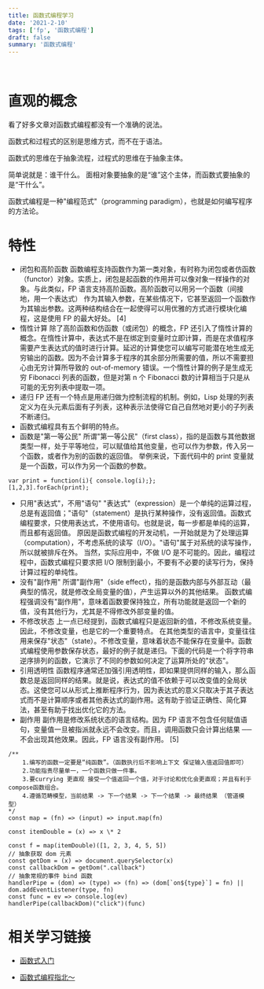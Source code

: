 ```yaml
---
title: 函数式编程学习
date: '2021-2-10'
tags: ['fp', '函数式编程']
draft: false
summary: '函数式编程'
---
```


<TOCInline toc={props.toc} exclude="Overview" asDisclosure />

<br />

# 直观的概念

看了好多文章对函数式编程都没有一个准确的说法。

函数式和过程式的区别是思维方式，而不在于语法。

函数式的思维在于抽象流程，过程式的思维在于抽象主体。

简单说就是：谁干什么。 面相对象要抽象的是“谁”这个主体，而函数式要抽象的是“干什么”。

函数式编程是一种"编程范式"（programming paradigm），也就是如何编写程序的方法论。

# 特性

- 闭包和高阶函数
  函数编程支持函数作为第一类对象，有时称为闭包或者仿函数（functor）对象。实质上，闭包是起函数的作用并可以像对象一样操作的对象。与此类似，FP 语言支持高阶函数。高阶函数可以用另一个函数（间接地，用一个表达式） 作为其输入参数，在某些情况下，它甚至返回一个函数作为其输出参数。这两种结构结合在一起使得可以用优雅的方式进行模块化编程，这是使用 FP 的最大好处。 [4]
- 惰性计算
  除了高阶函数和仿函数（或闭包）的概念，FP 还引入了惰性计算的概念。在惰性计算中，表达式不是在绑定到变量时立即计算，而是在求值程序需要产生表达式的值时进行计算。延迟的计算使您可以编写可能潜在地生成无穷输出的函数。因为不会计算多于程序的其余部分所需要的值，所以不需要担心由无穷计算所导致的 out-of-memory 错误。一个惰性计算的例子是生成无穷 Fibonacci 列表的函数，但是对第 n 个 Fibonacci 数的计算相当于只是从可能的无穷列表中提取一项。
- 递归
  FP 还有一个特点是用递归做为控制流程的机制。例如，Lisp 处理的列表定义为在头元素后面有子列表，这种表示法使得它自己自然地对更小的子列表不断递归。
- 函数式编程具有五个鲜明的特点。
- 函数是"第一等公民"
  所谓"第一等公民"（first class），指的是函数与其他数据类型一样，处于平等地位，可以赋值给其他变量，也可以作为参数，传入另一个函数，或者作为别的函数的返回值。
  举例来说，下面代码中的 print 变量就是一个函数，可以作为另一个函数的参数。

```:js
var print = function(i){ console.log(i);};
[1,2,3].forEach(print);
```

- 只用"表达式"，不用"语句"
  "表达式"（expression）是一个单纯的运算过程，总是有返回值；"语句"（statement）是执行某种操作，没有返回值。函数式编程要求，只使用表达式，不使用语句。也就是说，每一步都是单纯的运算，而且都有返回值。
  原因是函数式编程的开发动机，一开始就是为了处理运算（computation），不考虑系统的读写（I/O）。"语句"属于对系统的读写操作，所以就被排斥在外。
  当然，实际应用中，不做 I/O 是不可能的。因此，编程过程中，函数式编程只要求把 I/O 限制到最小，不要有不必要的读写行为，保持计算过程的单纯性。
- 没有"副作用"
  所谓"副作用"（side effect），指的是函数内部与外部互动（最典型的情况，就是修改全局变量的值），产生运算以外的其他结果。
  函数式编程强调没有"副作用"，意味着函数要保持独立，所有功能就是返回一个新的值，没有其他行为，尤其是不得修改外部变量的值。
- 不修改状态
  上一点已经提到，函数式编程只是返回新的值，不修改系统变量。因此，不修改变量，也是它的一个重要特点。
  在其他类型的语言中，变量往往用来保存"状态"（state）。不修改变量，意味着状态不能保存在变量中。函数式编程使用参数保存状态，最好的例子就是递归。下面的代码是一个将字符串逆序排列的函数，它演示了不同的参数如何决定了运算所处的"状态"。
- 引用透明性
  函数程序通常还加强引用透明性，即如果提供同样的输入，那么函数总是返回同样的结果。就是说，表达式的值不依赖于可以改变值的全局状态。这使您可以从形式上推断程序行为，因为表达式的意义只取决于其子表达式而不是计算顺序或者其他表达式的副作用。这有助于验证正确性、简化算法，甚至有助于找出优化它的方法。
- 副作用
  副作用是修改系统状态的语言结构。因为 FP 语言不包含任何赋值语句，变量值一旦被指派就永远不会改变。而且，调用函数只会计算出结果 ── 不会出现其他效果。因此，FP 语言没有副作用。 [5]

```js:
/**
    1.编写的函数一定要是“纯函数”。（函数执行后不影响上下文 保证输入值返回值即可）
    2.功能指责尽量单一，一个函数只做一件事。
    3.要currying 更直观 接受一个值返回一个值，对于讨论和优化会更直观；并且有利于compose函数组合。
    4.遵循范畴模型，当前结果 -> 下一个结果 -> 下一个结果 -> 最终结果 （管道模型）
*/
const map = (fn) => (input) => input.map(fn)

const itemDouble = (x) => x \* 2

const f = map(itemDouble)([1, 2, 3, 4, 5, 5])
// 抽象获取 dom 元素
const getDom = (x) => document.querySelector(x)
const callbackDom = getDom(".callback")
// 抽象常规的事件 bind 函数
handlerPipe = (dom) => (type) => (fn) => (dom[`on${type}`] = fn) || dom.addEventListener(type, fn)
const func = ev => console.log(ev)
handlerPipe(callbackDom)("click")(func)
```

# 相关学习链接

- [函数式入门](https://www.ruanyifeng.com/blog/2017/02/fp-tutorial.html '阮老师')

- [函数式编程指北～](https://llh911001.gitbooks.io/mostly-adequate-guide-chinese/content/ch1.html#%E4%B8%80%E4%B8%AA%E7%AE%80%E5%8D%95%E4%BE%8B%E5%AD%90 '书')

